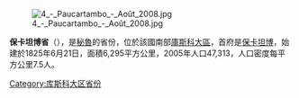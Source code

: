 [[Image:4_-_Paucartambo_-_Août_2008.jpg|right]]

'''保卡坦博省'''（{{lang-es|Provincia de Paucartambo}}），是[[秘魯|秘魯]]的省份，位於該國南部[[庫斯科大區|庫斯科大區]]，首府是[[保卡坦博|保卡坦博]]，始建於1825年6月21日，面積6,295平方公里，2005年人口47,313，人口密度每平方公里7.5人。

{{coord|13.319889|S|71.592751|W|type:adm2nd_source:itwiki|display=title}}

{{秘魯省份|state=collapsed}}
{{秘鲁行政区划小作品}}
[[Category:库斯科大区省份|Category:库斯科大区省份]]